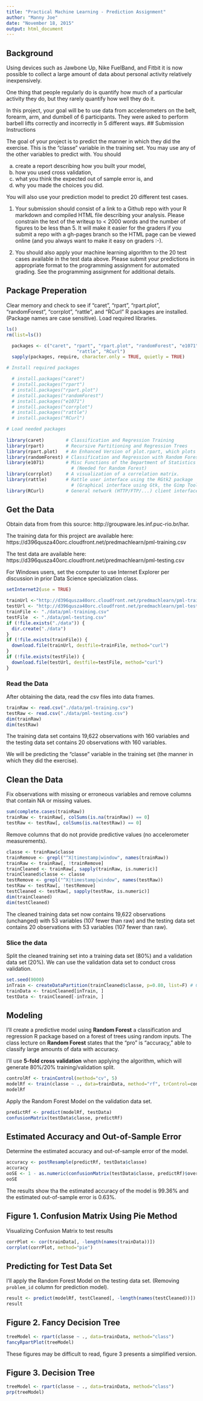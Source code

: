 ```yaml
---
title: "Practical Machine Learning - Prediction Assignment"
author: "Manny Joe"
date: "November 18, 2015"
output: html_document
---
```


## Background  

Using devices such as Jawbone Up, Nike FuelBand, and Fitbit it is now possible to collect a large amount of data about personal activity relatively inexpensively.

One thing that people regularly do is quantify how much of a particular activity they do, but they rarely quantify how well they do it.

In this project, your goal will be to use data from accelerometers on the belt, forearm, arm, and dumbell of 6 participants. They were asked to perform barbell lifts correctly and incorrectly in 5 different ways. 
## Submission Instructions

The goal of your project is to predict the manner in which they did the exercise. This is the "classe" variable in the training set. You may use any of the other variables to predict with. You should 

  a) create a report describing how you built your model, 
  b) how you used cross validation, 
  c) what you think the expected out of sample error is, and 
  d) why you made the choices you did. 

You will also use your prediction model to predict 20 different test cases. 

1. Your submission should consist of a link to a Github repo with your R markdown and compiled HTML file describing your analysis. Please constrain the text of the writeup to < 2000 words and the number of figures to be less than 5. It will make it easier for the graders if you submit a repo with a gh-pages branch so the HTML page can be viewed online (and you always want to make it easy on graders :-).

2. You should also apply your machine learning algorithm to the 20 test cases available in the test data above. Please submit your predictions in appropriate format to the programming assignment for automated grading. See the programming assignment for additional details. 

## Package Preperation

Clear memory and check to see if "caret", "rpart", "rpart.plot", "randomForest", "corrplot", "rattle", and "RCurl" R packages are installed. (Package names are case sensitive).  Load required libraries.

```r
ls()
rm(list=ls())

  packages <- c("caret", "rpart", "rpart.plot", "randomForest", "e1071", "corrplot",
                          "rattle", "RCurl")
  sapply(packages, require, character.only = TRUE, quietly = TRUE)

# Install required packages

  # install.packages("caret")
  # install.packages("rpart")
  # install.packages("rpart.plot")
  # install.packages("randomForest")
  # install.packages("e1071")
  # install.packages("corrplot")
  # install.packages("rattle")
  # install.packages("RCurl")

# Load needed packages
            
library(caret)        # Classification and Regression Training
library(rpart)        # Recursive Partitioning and Regression Trees
library(rpart.plot)   # An Enhanced Version of plot.rpart, which plots an Rpart Object
library(randomForest) # Classification and Regression with Random Forest
library(e1071)        # Misc Functions of the Department of Statistics (e1071), TU Wien
                        # (Needed for Random Forest)
library(corrplot)     # A visualization of a correlation matrix.
library(rattle)       # Rattle user interface using the RGtk2 package
                        # (Graphical interface using Gtk, the Gimp Tool Kit.)
library(RCurl)        # General network (HTTP/FTP/...) client interface for R
``` 

## Get the Data

Obtain data from from this source: http://groupware.les.inf.puc-rio.br/har. 

The training data for this project are available here: https://d396qusza40orc.cloudfront.net/predmachlearn/pml-training.csv

The test data are available here: https://d396qusza40orc.cloudfront.net/predmachlearn/pml-testing.csv

For Windows users, set the computer to use Internet Explorer per discussion in prior Data Science specialization class.  

```r
setInternet2(use = TRUE)

trainUrl <-"http://d396qusza40orc.cloudfront.net/predmachlearn/pml-training.csv"
testUrl <- "http://d396qusza40orc.cloudfront.net/predmachlearn/pml-testing.csv"
trainFile <- "./data/pml-training.csv"
testFile  <- "./data/pml-testing.csv"
if (!file.exists("./data")) {
  dir.create("./data")
}
if (!file.exists(trainFile)) {
  download.file(trainUrl, destfile=trainFile, method="curl")
}
if (!file.exists(testFile)) {
  download.file(testUrl, destfile=testFile, method="curl")
}
```  

### Read the Data

After obtaining the data, read the csv files into data frames.  

```r
trainRaw <- read.csv("./data/pml-training.csv")
testRaw <- read.csv("./data/pml-testing.csv")
dim(trainRaw)
dim(testRaw)
```

The training data set contains 19,622 observations with 160 variables and the testing data set contains 20 observations with 160 variables. 

We will be predicting the "classe" variable in the training set (the manner in which they did the exercise). 

## Clean the Data

Fix observations with missing or erroneous variables and remove columns that contain NA or missing values.

```r
sum(complete.cases(trainRaw))
trainRaw <- trainRaw[, colSums(is.na(trainRaw)) == 0] 
testRaw <- testRaw[, colSums(is.na(testRaw)) == 0] 
```  

Remove columns that do not provide predictive values (no accelerometer measurements).

```r
classe <- trainRaw$classe
trainRemove <- grepl("^X|timestamp|window", names(trainRaw))
trainRaw <- trainRaw[, !trainRemove]
trainCleaned <- trainRaw[, sapply(trainRaw, is.numeric)]
trainCleaned$classe <- classe
testRemove <- grepl("^X|timestamp|window", names(testRaw))
testRaw <- testRaw[, !testRemove]
testCleaned <- testRaw[, sapply(testRaw, is.numeric)]
dim(trainCleaned)
dim(testCleaned)
```
The cleaned training data set now contains 19,622 observations (unchanged) with 53 variables (107 fewer than raw) and the testing data set contains 20 observations with 53 variables (107 fewer than raw). 

### Slice the data

Split the cleaned training set into a training data set (80%) and a validation data set (20%).  We can use the validation data set to conduct cross validation.

```r
set.seed(9000)
inTrain <- createDataPartition(trainCleaned$classe, p=0.80, list=F) # Changed from .70
trainData <- trainCleaned[inTrain, ]
testData <- trainCleaned[-inTrain, ]
```

## Modeling

I'll create a predictive model using **Random Forest** a classification and regression R package based on a forest of trees using random inputs.  The class lecture on **Random Forest** states that the "pro" is "accuracy," able to classify large amounts of data with accuracy.

I'll use **5-fold cross validation** when applying the algorithm, which will generate 80%/20% training/validation split.

```r
controlRf <- trainControl(method="cv", 5)
modelRf <- train(classe ~ ., data=trainData, method="rf", trControl=controlRf, ntree=250)
modelRf
```

Apply the Random Forest Model on the validation data set.  

```r
predictRf <- predict(modelRf, testData)
confusionMatrix(testData$classe, predictRf)
```

## Estimated Accuracy and Out-of-Sample Error

Determine the estimated accuracy and out-of-sample error of the model.

```r
accuracy <- postResample(predictRf, testData$classe)
accuracy
ooSE <- 1 - as.numeric(confusionMatrix(testData$classe, predictRf)$overall[1])
ooSE
```

The results show tha the estimated accuracy of the model is 99.36% and the estimated out-of-sample error is 0.63%.

## Figure 1. Confusion Matrix Using Pie Method

Visualizing Confusion Matrix to test results

```r
corrPlot <- cor(trainData[, -length(names(trainData))])
corrplot(corrPlot, method="pie")
```

## Predicting for Test Data Set

I'll apply the Random Forest Model on the testing data set. (Removing `problem_id` column for prediction model).  

```r
result <- predict(modelRf, testCleaned[, -length(names(testCleaned))])
result
```  

## Figure 2. Fancy Decision Tree

```r
treeModel <- rpart(classe ~ ., data=trainData, method="class")
fancyRpartPlot(treeModel) 
```

These figures may be difficult to read, figure 3 presents a simplified version.

## Figure 3. Decision Tree

```r
treeModel <- rpart(classe ~ ., data=trainData, method="class")
prp(treeModel) 
```